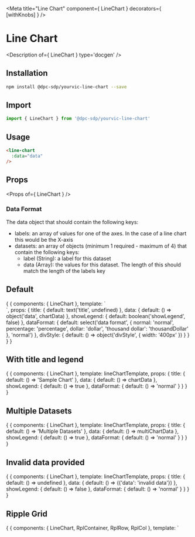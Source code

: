 
<Meta title="Line Chart" component={ LineChart } decorators={ [withKnobs] } />

# Line Chart

<Description of={ LineChart } type='docgen' />

## Installation

```bash
npm install @dpc-sdp/yourvic-line-chart --save
```

## Import

```javascript
import { LineChart } from '@dpc-sdp/yourvic-line-chart'
```

## Usage

```html
<line-chart
  :data="data"
/>
```

## Props

<Props of={ LineChart } />

### Data Format
The data object that should contain the following keys:
- labels: an array of values for one of the axes. In the case of a line chart this would be the X-axis
- datasets: an array of objects (minimum 1 required - maximum of 4) that contain the following keys:
  - label (String): a label for this dataset
  - data (Array): the values for this dataset. The length of this should match the length of the labels key

## Default

<Preview>
  <Story name="Default">
    {
      {
        components: { LineChart },
        template: `
          <div :style="divStyle">
            <line-chart :title="title" :data="data" :showLegend="showLegend" :dataFormat="dataFormat" />
          </div>
        `,
        props: {
          title: {
            default: text('title', undefined)
          },
          data: {
            default: () => object('data', chartData)
          },
          showLegend: {
            default: boolean('showLegend', false)
          },
          dataFormat: {
            default: select('data format', { normal: 'normal', percentage: 'percentage', dollar: 'dollar', 'thousand dollar': 'thousandDollar' }, 'normal')
          },
          divStyle: {
            default: () => object('divStyle', { width: '400px' })
          }
        }
      }
    }
  </Story>
</Preview>

## With title and legend

<Preview>
  <Story name="With title and legend">
    {
      {
       components: { LineChart },
       template: lineChartTemplate,
       props: {
        title: { default: () => 'Sample Chart' },
        data: { default: () => chartData },
        showLegend: { default: () => true },
        dataFormat: { default: () => 'normal' }
       }
      }
    }
  </Story>
</Preview>

## Multiple Datasets

<Preview>
  <Story name="Multiple Datasets">
    {
      {
       components: { LineChart },
       template: lineChartTemplate,
       props: {
        title: { default: () => 'Multiple Datasets' },
        data: { default: () => multiChartData },
        showLegend: { default: () => true },
        dataFormat: { default: () => 'normal' }
       }
      }
    }
  </Story>
</Preview>

## Invalid data provided

<Preview>
  <Story name="Invalid data provided">
    {
      {
       components: { LineChart },
       template: lineChartTemplate,
       props: {
        title: { default: () => undefined },
        data: { default: () => ({'data': 'invalid data'}) },
        showLegend: { default: () => false },
        dataFormat: { default: () => 'normal' }
       }
      }
    }
  </Story>
</Preview>

## Ripple Grid

<Preview>
  <Story name="Ripple Grid">
    {
      {
       components: { LineChart, RplContainer, RplRow, RplCol },
       template: `
        <RplContainer style="width: 100%">
          <rpl-row>
            <rpl-col cols=1></rpl-col>
            <rpl-col cols=10>
              <div style="width: 100%; height: 100vh">
                <line-chart :title="title" :data="data" :showLegend="showLegend" :dataFormat="dataFormat" />
              </div>
            </rpl-col>
            <rpl-col cols=1></rpl-col>
          </rpl-row>
        </RplContainer>
       `,
       props: {
         title: { default: () => 'Ripple Grid Chart' },
         data: { default: () => multiChartData },
         showLegend: { default: () => true },
         dataFormat: { default: () => 'normal' }
       }
      }
    }
  </Story>
</Preview>

